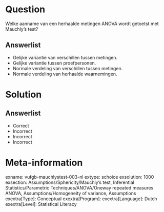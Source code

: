 Question
========

Welke aanname van een herhaalde metingen ANOVA wordt getoetst met Mauchly’s test?

  
Answerlist
----------
* Gelijke variantie van verschillen tussen metingen.
* Gelijke variantie tussen proefpersonen.
* Normale verdeling van verschillen tussen metingen.
* Normale verdeling van herhaalde waarnemingen.

Solution
========

Answerlist
----------
* Correct
* Incorrect
* Incorrect
* Incorrect

Meta-information
================
exname: vufgb-mauchlystest-003-nl
extype: schoice
exsolution: 1000
exsection: Assumptions/Sphericity/Mauchly's test, Inferential Statistics/Parametric Techniques/ANOVA/Oneway repeated measures ANOVA, Assumptions/Homogeneity of variance, Assumptions
exextra[Type]: Conceptual
exextra[Program]: 
exextra[Language]: Dutch
exextra[Level]: Statistical Literacy